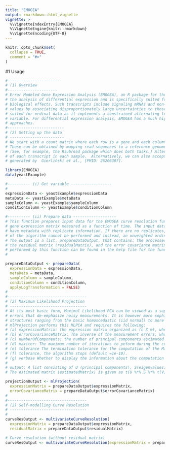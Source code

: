 ```yaml
---
title: "EMOGEA"
output: rmarkdown::html_vignette
vignette: >
  %\VignetteIndexEntry{EMOGEA}
  %\VignetteEngine{knitr::rmarkdown}
  %\VignetteEncoding{UTF-8}
---
```


```r
knitr::opts_chunk$set(
  collapse = TRUE,
  comment = "#>"
)
```

 

#1 Usage

```r
#-----------------------
# (1) Overview
#----------------------
# Error Modeled Gene Expression Analysis (EMOGEA), an R package for the analysis of RNA-Seq gene expression data. EMOGEA incorporates measurement uncertainties in
# the analysis of differential expression and is specifically suited for transcriptomics studies in which low-count transcripts with small fold-changes lead to significant
# biological effects. Such transcripts include signaling mRNAs and non-coding RNAs (ncRNA) which are known to exhibit low levels of expression. The package handles missing 
# values by associating disproportionately large uncertainties to those measurements, making it particularly useful for single-cell RNA-Seq measurements. It is specifically 
# suited for ordinal data as it implements a constrained alternating least-squares (ALS) approach that allows waves of expression profiles to be visualized against the ordinal 
# variable. For differential expression analysis, EMOGEA has a much higher true positivity rate (TPR) and a vanishingly small false negativity rate (FNR) compared to common 
# approaches.  
#-------------------------
# (2) Setting up the data
# ------------------------
# We start with a count matrix where each row is a gene and each column is a sample (for bulk RNAseq) or a single cell (for scRNAseq). 
# These can be obtained by mapping read sequences to a reference genome and then counting the number of reads mapped to the exons of each gene. 
# (See, for example, the Rsubread package which does both tasks.) Alternatively, pseudo-alignment methods can be used to quantify the abundance 
# of each transcript in each sample.  Alternatively, we can also accept data arising from Affymetrix arrays. In this example we will use yeast data 
# generated by  Gierliński et al., [PMID: 26206307].

library(EMOGEA)
data(yeastExample)

#---------- (i) Get variable ------------------
#
expressionData <- yeastExample$expressionData
metaData <- yeastExample$metaData
sampleColumn <- yeastExample$sampleColumn
conditionColumn <- yeastExample$conditionColumn

#---------- (ii) Prepare data -------------------
# This function prepares input data for the EMOGEA curve resolution function that calculates the profiles of a
# gene expression matrix measured as a function of time. The input data is an expression matrix which must
# have metadata with replicate information. If there are no replicates, the total least squares implementation
# of the algorithm cannot be performed and instead, an unweighted ordinary alternating least squares  implementation is used.
# The output is a list, prepareDataOutput, that contains: the processed expression data (expressionMatrix),
# the residual matrix (residualMatrix), and the error covariance matrix (errorCovarianceMatrix). More details of the pre-processing
# performed by this function can be found in the help file for the function itself.
#

prepareDataOutput <- prepareData(
  expressionData = expressionData,
  metaData = metaData,
  sampleColumn = sampleColumn,
  conditionColumn = conditionColumn,
  applyLogTransformation = FALSE)
#
#-----------------------------------
# (2) Maximum Likelihood Projection
# ----------------------------------
# At its most basic form, Maximul Likelihood PCA can be viewed as a superset of the classical PCA that is weighted by measurement 
# errors that de-emphasize noisy measurements. It is however more sophisticated since it incorporates measurement errors of different
# structures ranging from the basic homoscedastic (iid normal) to more complex heteroscedastic noise with different correlation structures.
# mlProjection performs this MLPCA and requires the following:
# (a) expressionMatrix: the expression matrix organized as (n X m), where n is the number of genes and m is the number of samples.This input arises from the output of prepareData() as #  decribed in 1(ii) above.
# (b) errorCovarianceMatrix: The inverse of the measurement errors, whose dimensions are (*n* X *n*). You should use the errorCovarianceMatrix output of prepareData().
# (c) numberOfComponents: the number of principal components estimated to be required to reconstruct the expression matrix without loss of generality (default =15).
# (d) maxiter: The maximum number of iterations to peform during the computation of the Maximum Likelihood. Once the max iteration is reached,the algorithms stops (default=2000).
# (e) tolerance The termination tolerance for the computation of the Maximum Likelihood. Once the improvements made by Maximum Likelihood reach the
# (f) tolerance, the algorithm stops (default =1e-10).
# (g) verbose Whether to display the information about the computation or not.(default=TRUE)
#
# output: A list consisting of U (principal components), S(eigenvalues) and V (loadings).
# The estimated matrix (estimatedMatrix) is given as t(U %*% S %*% t(V)).

projectionOutput <- mlProjection(
  expressionMatrix = prepareDataOutput$expressionMatrix,
  errorCovarianceMatrix = prepareDataOutput$errorCovarianceMatrix)
#
#-----------------------------------
# (2) Self-modelling Curve Resolution 
# ----------------------------------
#
curveResOutput <- multivariateCurveResolution(
  expressionMatrix = prepareDataOutput$expressionMatrix,
  residualMatrix = prepareDataOutput$residualMatrix)

# Curve resolution (without residual matrix)
curveResOutput <- multivariateCurveResolution(expressionMatrix = prepareDataOutput$expressionMatrix)
```










